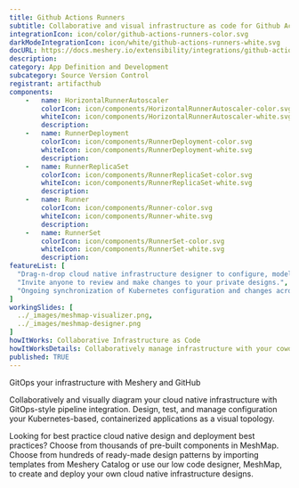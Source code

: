 ```yaml
---
title: Github Actions Runners
subtitle: Collaborative and visual infrastructure as code for Github Actions Runners
integrationIcon: icon/color/github-actions-runners-color.svg
darkModeIntegrationIcon: icon/white/github-actions-runners-white.svg
docURL: https://docs.meshery.io/extensibility/integrations/github-actions-runners
description: 
category: App Definition and Development
subcategory: Source Version Control
registrant: artifacthub
components: 
	-	name: HorizontalRunnerAutoscaler
		colorIcon: icon/components/HorizontalRunnerAutoscaler-color.svg
		whiteIcon: icon/components/HorizontalRunnerAutoscaler-white.svg
		description: 
	-	name: RunnerDeployment
		colorIcon: icon/components/RunnerDeployment-color.svg
		whiteIcon: icon/components/RunnerDeployment-white.svg
		description: 
	-	name: RunnerReplicaSet
		colorIcon: icon/components/RunnerReplicaSet-color.svg
		whiteIcon: icon/components/RunnerReplicaSet-white.svg
		description: 
	-	name: Runner
		colorIcon: icon/components/Runner-color.svg
		whiteIcon: icon/components/Runner-white.svg
		description: 
	-	name: RunnerSet
		colorIcon: icon/components/RunnerSet-color.svg
		whiteIcon: icon/components/RunnerSet-white.svg
		description: 
featureList: [
  "Drag-n-drop cloud native infrastructure designer to configure, model, and deploy your workloads.",
  "Invite anyone to review and make changes to your private designs.",
  "Ongoing synchronization of Kubernetes configuration and changes across any number of clusters."
]
workingSlides: [
  ../_images/meshmap-visualizer.png,
  ../_images/meshmap-designer.png
]
howItWorks: Collaborative Infrastructure as Code
howItWorksDetails: Collaboratively manage infrastructure with your coworkers synchronously sharing the same designs.
published: TRUE
---
```

<p>
GitOps your infrastructure with Meshery and GitHub
</p>
<p>
    Collaboratively and visually diagram your cloud native infrastructure with GitOps-style pipeline integration. Design, test, and manage configuration your Kubernetes-based, containerized applications as a visual topology.
</p>
<p>
    Looking for best practice cloud native design and deployment best practices? Choose from thousands of pre-built components in MeshMap. Choose from hundreds of ready-made design patterns by importing templates from Meshery Catalog or use our low code designer, MeshMap, to create and deploy your own cloud native infrastructure designs.
</p>
